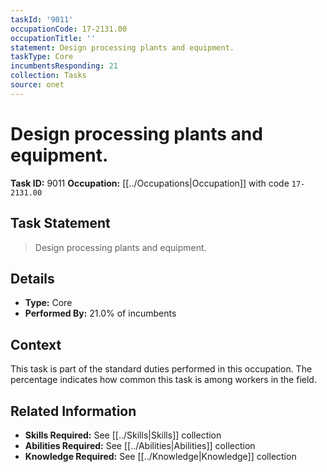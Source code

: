 ```yaml
---
taskId: '9011'
occupationCode: 17-2131.00
occupationTitle: ''
statement: Design processing plants and equipment.
taskType: Core
incumbentsResponding: 21
collection: Tasks
source: onet
---
```

# Design processing plants and equipment.

**Task ID:** 9011
**Occupation:** [[../Occupations|Occupation]] with code `17-2131.00`

## Task Statement

> Design processing plants and equipment.

## Details

- **Type:** Core
- **Performed By:** 21.0% of incumbents

## Context

This task is part of the standard duties performed in this occupation. The percentage indicates how common this task is among workers in the field.

## Related Information

- **Skills Required:** See [[../Skills|Skills]] collection
- **Abilities Required:** See [[../Abilities|Abilities]] collection
- **Knowledge Required:** See [[../Knowledge|Knowledge]] collection
